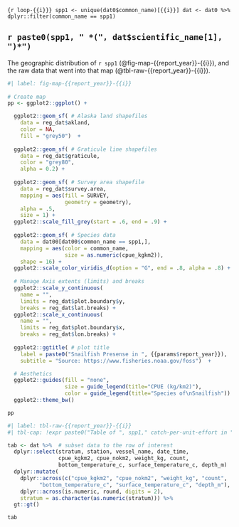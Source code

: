 
<!-- This child doc will, unless otherwise specified, -->
<!-- inherit all of the formatting of the parent qmd -->

<!-- Note that the double curly brackets {{ }} can be used to inherit content from the global environment -->

```{r loop-{{i}}}
spp1 <- unique(dat0$common_name)[{{i}}]
dat <- dat0 %>% 
  dplyr::filter(common_name == spp1)
```

## **`r paste0(spp1, " *(", dat$scientific_name[1], ")*")`**

The geographic distribution of `r spp1` (@fig-map-{{report_year}}-{{i}}), and the raw data that went into that map (@tbl-raw-{{report_year}}-{{i}}). 

```r
#| label: fig-map-{{report_year}}-{{i}}
      
# Create map
pp <- ggplot2::ggplot() +

  ggplot2::geom_sf( # Alaska land shapefiles
    data = reg_dat$akland,
    color = NA,
    fill = "grey50")  +
  
  ggplot2::geom_sf( # Graticule line shapefiles
    data = reg_dat$graticule,
    color = "grey80",
    alpha = 0.2) +
  
  ggplot2::geom_sf( # Survey area shapefile
    data = reg_dat$survey.area,
    mapping = aes(fill = SURVEY,
                  geometry = geometry),
    alpha = .5, 
    size = 1) + 
  ggplot2::scale_fill_grey(start = .6, end = .9) +
  
  ggplot2::geom_sf( # Species data
    data = dat00[dat00$common_name == spp1,], 
    mapping = aes(color = common_name, 
                  size = as.numeric(cpue_kgkm2)), 
    shape = 16) + 
  ggplot2::scale_color_viridis_d(option = "G", end = .8, alpha = .8) +
  
  # Manage Axis extents (limits) and breaks
  ggplot2::scale_y_continuous(
    name = "",
    limits = reg_dat$plot.boundary$y, 
    breaks = reg_dat$lat.breaks) +
  ggplot2::scale_x_continuous(
    name = "",
    limits = reg_dat$plot.boundary$x, 
    breaks = reg_dat$lon.breaks) + 
  
  ggplot2::ggtitle( # plot title
    label = paste0("Snailfish Presense in ", {{params$report_year}}), 
    subtitle = "Source: https://www.fisheries.noaa.gov/foss")  +

  # Aesthetics
  ggplot2::guides(fill = "none", 
                  size = guide_legend(title="CPUE (kg/km2)"), 
                  color = guide_legend(title="Species of\nSnailfish")) +
  ggplot2::theme_bw()

pp

```


```r
#| label: tbl-raw-{{report_year}}-{{i}}
#| tbl-cap: !expr paste0("Table of ", spp1," catch-per-unit-effort in ", report_year, ". ")

tab <- dat %>%  # subset data to the row of interest
  dplyr::select(stratum, station, vessel_name, date_time, 
                cpue_kgkm2, cpue_nokm2, weight_kg, count, 
                bottom_temperature_c, surface_temperature_c, depth_m)  %>% 
  dplyr::mutate( 
    dplyr::across(c("cpue_kgkm2", "cpue_nokm2", "weight_kg", "count", 
          "bottom_temperature_c", "surface_temperature_c", "depth_m"), as.numeric) , 
    dplyr::across(is.numeric, round, digits = 2), 
    stratum = as.character(as.numeric(stratum))) %>% 
  gt::gt()

tab
```

